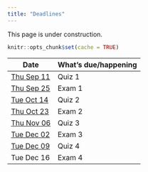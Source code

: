 ```yaml
---
title: "Deadlines"
---
```


::: {.callout-warning}

This page is under construction.
:::

```r
knitr::opts_chunk$set(cache = TRUE)
```

| Date      | What's due/happening |
|-----------|----------------------|
| [Thu Sep 11](schedule.qmd#thu-sep-11-2025)   | Quiz 1 |
| [Thu Sep 25](schedule.qmd#thu-sep-25-2025) | Exam 1 |
| [Tue Oct 14](schedule.qmd#tue-oct-14-2025)  | Quiz 2 |
| [Thu Oct 23](schedule.qmd#thu-oct-23-2025)  | Exam 2 |
| [Thu Nov 06](schedule.qmd#thu-nov-6-2025)  | Quiz 3 |
| [Tue Dec 02](schedule.qmd#tue-dec-2-2025) | Exam 3 |
| [Tue Dec 09](schedule.qmd#tue-dec-9-2025) | Quiz 4 |
| Tue Dec 16 | Exam 4 |